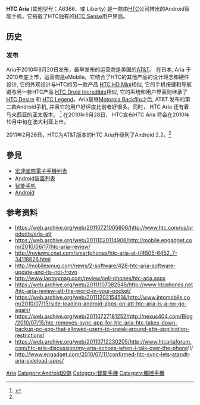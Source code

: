 {{NoteTA|G1=IT}}
{{Infobox Mobile phone
| name         = HTC Aria   
| image        = HTC Aria review.jpg
| manufacturer = [[HTC_Corporation|HTC]]
| successor    = [[HTC_Sensation|HTC Sensation]]
| form = [[直板手机|直板手机]] [[智能手机|智能手机]]
| os           = [[Android|Android]] 2.1 (早期) 用户界面：[[HTC_Sense|HTC Sense]]，最新可升级至2.2<ref name="update">{{Cite web |url=http://www.htc.com/us/support/aria-att/downloads/ |title=存档副本 |accessdate=2011-10-21 |archive-date=2011-11-14 |archive-url=https://web.archive.org/web/20111114165212/http://www.htc.com/us/support/aria-att/downloads/ |dead-url=no }}</ref><ref>{{Cite web |url=http://forum.xda-developers.com/showthread.php?t=970272 |title=xda-developers.com |accessdate=2011-10-21 |archive-date=2016-11-01 |archive-url=https://web.archive.org/web/20161101101848/http://forum.xda-developers.com/showthread.php?t=970272 |dead-url=no }}</ref> or 2.3 via [[CyanogenMod|CyanogenMod]] 7<ref>[http://www.cyanogenmod.com/devices/htc-aria HTC Aria] {{Wayback|url=http://www.cyanogenmod.com/devices/htc-aria |date=20111017072435 }}, CyanogenMod website</ref>
| screen = 320 × 480[[pixel|px]]; 3.2英寸; [[half-size_VGA|HVGA]] [[电容触摸屏|电容触摸屏]]
| camera = 500万像素摄像头，支持自动对焦
| carrier = 
| releasedate = 2010年6月20日
| battery = 1200 mAh, [[锂电池|锂电池]];理论通话时间： 6小时, 理论待机时间：372 小时
| size = {{104.14mm}} ''(长)''<br />{{58.42mm}} ''(宽)''<br />{{11.68mm}} ''(厚)''
| input  = [[手写|手写]] [[触摸|触摸]]屏
| cpu = 600 MHz [[高通|高通]] [[MSM7227|MSM7227]]
| memory = 384[[MB|MB]] [[双通道DDR|双通道DDR]] [[隨機存取記憶體|RAM]]
| storage = [[机身内存|机身内存]]: 512 MB<br />[[microSD|microSD]] 扩展卡 (SD 2.0), [[microSD|microSD]] 最高支持扩展至 32 [[GB|GB]]
| connectivity = [[GSM_850/900/1800/1900MHz|GSM 850/900/1800/1900MHz]], [[HSDPA|HSDPA]], [[EDGE|EDGE]], [[GPRS|GPRS]]; [[Wi-Fi|Wi-Fi]] ([[802.11|802.11b/g]]); [[蓝牙|蓝牙]] 2.1 附带 A2DP 、 EDR; [[GPS|A-GPS]]; [[FM调频收音机|FM调频收音机]] , 3.5 mm 耳机孔, micro-USB
| dimensions = 103.8x57.7x11.7 mm
| weight = 115g (4.05 oz)}}


'''HTC Aria''' (其他型号：A6366、或 Liberty) 是一款由[[HTC|HTC]]公司推出的Android智能手机，它搭载了HTC独有的[[HTC_Sense|HTC Sense]]用户界面。

==历史==
===发布===
Aria于2010年6月20日发布，最早发布的运营商是美国的[[AT&T|AT&T]]。 在日本, Aria 于2010年底上市，运营商是eMobile。它结合了HTC的其他产品的设计理念和硬件设计, 它的外观设计与HTC的另一款产品 [[HTC_HD_Mini|HTC HD Mini]]相似, 它的手机按键和导航键与另一款HTC产品 [[HTC_Droid_Incredible|HTC Droid Incredible]]相似, 它的系统和用户界面则继承了 [[HTC_Desire|HTC Desire]] 和 [[HTC_Legend|HTC Legend]]。Aria是继[[Motorola_Backflip|Motorola Backflip]]之后,  AT&T 发布的第二款Android手机, 并且它的用户好评度比前者好很多。同时， HTC Aria 还有着马来西亚的亚太版本。 <ref>{{Cite web |url=http://www.soyacincau.com/2010/08/18/htc-aria-introduced-in-malaysia-coming-to-digi/ |title=存档副本 |accessdate=2011-10-21 |archive-date=2011-10-07 |archive-url=https://web.archive.org/web/20111007044745/http://www.soyacincau.com/2010/08/18/htc-aria-introduced-in-malaysia-coming-to-digi/ |dead-url=no }}</ref> 在2010年9月28日， HTC宣布HTC Aria 将会在2010年10月中旬在澳大利亚上市。


2011年2月26日，HTC为AT&T版本的HTC Aria升级到了Android 2.2。<ref name=update/>

==參見==
* [[宏達國際電子手機列表|宏達國際電子手機列表]]
* [[Android裝置列表|Android裝置列表]]
* [[智能手机|智能手机]]
* [[Android|Android]]

==参考资料==
* https://web.archive.org/web/20110721005606/http://www.htc.com/us/products/aria-att
* https://web.archive.org/web/20111020114906/http://mobile.engadget.com/2010/06/17/htc-aria-review/
* http://reviews.cnet.com/smartphones/htc-aria-at-t/4505-6452_7-34118626.html{{WebCite|url=https://www.webcitation.org/6FIPhLUn7?url=http://reviews.cnet.com/smartphones/htc-aria-at-t/4505-6452_7-34118626.html |date=20130322000640 |dateformat=iso }}
* http://mobilesmug.com/news/2-software/428-htc-aria-software-update-and-its-not-froyo{{Wayback|url=http://mobilesmug.com/news/2-software/428-htc-aria-software-update-and-its-not-froyo |date=20110822083520 }}
* http://www.laptopmag.com/review/cell-phones/htc-aria.aspx{{Wayback|url=http://www.laptopmag.com/review/cell-phones/htc-aria.aspx |date=20110930023633 }}
* https://web.archive.org/web/20111107082546/http://www.htcphones.net/htc-aria-review-att-the-world-in-your-pocket/
*https://web.archive.org/web/20111202154514/http://www.intomobile.com/2010/07/15/side-loading-android-apps-on-att-htc-aria-is-a-no-go-again/
*https://web.archive.org/web/20110727181252/http://nexus404.com/Blog/2010/07/15/htc-removes-sync-app-for-htc-aria-htc-takes-down-backup-pc-app-that-allowed-users-to-sneak-around-atts-application-restrictions/
*https://web.archive.org/web/20110712230205/http://www.htcariaforum.com/htc-aria-discussion/my-aria-echoes-when-i-talk-over-the-phone!!/
*http://www.engadget.com/2010/07/11/confirmed-htc-sync-lets-atandt-aria-sideload-apps/{{Wayback|url=http://www.engadget.com/2010/07/11/confirmed-htc-sync-lets-atandt-aria-sideload-apps/ |date=20110925132554 }}
{{Reflist}}

{{Android}}
{{Android devices}}
{{HTC Phones A Series}}
{{Linux devices}}

{{DEFAULTSORT:Htc Aria}}
[[Category:宏達電手機|Aria]]
[[Category:Android設備|Category:Android設備]]
[[Category:智能手機|Category:智能手機]]
[[Category:觸控手機|Category:觸控手機]]